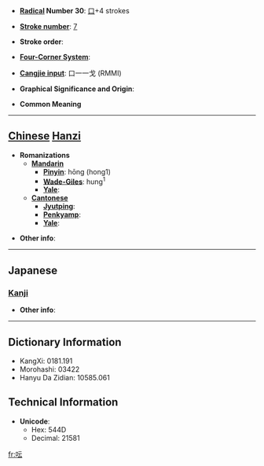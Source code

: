 * '''[[Wiktionary:Chinese radical index| Radical]] Number 30''': [[Wiktionary:Chinese radical index 口|口]]+4 strokes

* '''[[Wiktionary:Chinese total strokes index|Stroke number]]''': [[Wiktionary:Chinese total strokes index 7|7]]

* '''Stroke order''': 

* '''[[Wiktionary:Chinese four corner index|Four-Corner System]]''': 

* '''[[Wiktionary:Chinese Cangjie index|Cangjie input]]''': 口一一戈 (RMMI)

* '''Graphical Significance and Origin''': 

* '''Common Meaning'''

----

== [[Chinese]] [[Hanzi]] ==

* '''Romanizations'''
** '''[[Mandarin]]'''
*** '''[[Pinyin]]''': hōng (hong1)
*** '''[[Wade-Giles]]''': hung<sup>1</sup>
*** '''[[Yale]]''': 
** '''[[Cantonese]]'''
*** '''[[Jyutping]]''':
*** '''[[Penkyamp]]''': 
*** '''[[Yale]]''': 

* '''Other info''': 

----

==Japanese==
===[[Kanji]]===
{{kanji|on readings=[[うん]] (un), [[ごう]] (gō), [[おん]] (on), [[ぐ]] (gu), [[いん]] (in)
|kun readings=[[ほえる]] (hoeru)
}}

* '''Other info''':  

----

== Dictionary Information ==

* KangXi: 0181.191
* Morohashi: 03422
* Hanyu Da Zidian: 10585.061

== Technical Information ==

* '''Unicode''':
** Hex: 544D
** Decimal: 21581

[[fr:呍]]